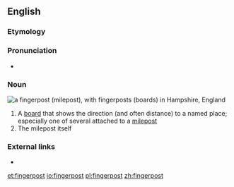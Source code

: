 ==English==

===Etymology===
{{compound|finger|post}}

===Pronunciation===
* {{a|UK}} {{IPA|/ˈfɪŋ.ɡə(ɹ)ˌpəʊst/}}

===Noun===
[[File:Fingerpost at Chawton.jpg|thumb|right|a '''fingerpost''' (milepost), with '''fingerposts''' (boards) in Hampshire, England]]
{{en-noun}}

# A [[board]] that shows the direction (and often distance) to a named place; especially one of several attached to a [[milepost]]
# The milepost itself

===External links===
* {{pedialite}}

[[et:fingerpost]]
[[io:fingerpost]]
[[pl:fingerpost]]
[[zh:fingerpost]]